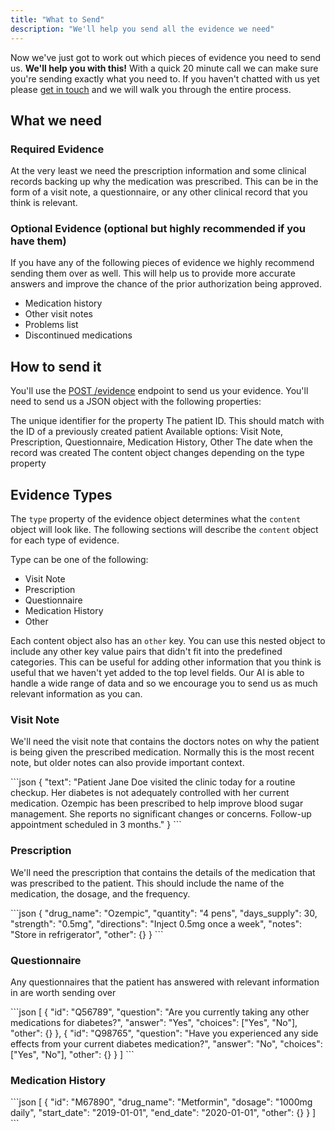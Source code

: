 ```yaml
---
title: "What to Send"
description: "We'll help you send all the evidence we need"
---
```


Now we've just got to work out which pieces of evidence you need to send us. **We'll help you with this!** With a quick 20 minute call we can make sure you're sending exactly what you need to. If you haven't chatted with us yet please [get in touch](mailto:support@develophealth.io) and we will walk you through the entire process.

## What we need

### Required Evidence

At the very least we need the prescription information and some clinical records backing up why the medication was prescribed. This can be in the form of a visit note, a questionnaire, or any other clinical record that you think is relevant.

### Optional Evidence (optional but highly recommended if you have them)

If you have any of the following pieces of evidence we highly recommend sending them over as well. This will help us to provide more accurate answers and improve the chance of the prior authorization being approved.

- Medication history
- Other visit notes
- Problems list
- Discontinued medications

## How to send it

You'll use the [POST /evidence](/api-reference/evidence/post-evidence) endpoint to send us your evidence. You'll need to send us a JSON object with the following properties:

<Accordion title="Evidence Request Body">
  <ParamField body="id" type="string" required>
    The unique identifier for the property
  </ParamField>
  <ParamField body="patient_id" type="string" required>
    The patient ID. This should match with the ID of a previously created
    patient
  </ParamField>
  <ParamField body="type" type="string" required>
    Available options: Visit Note, Prescription, Questionnaire, Medication
    History, Other
  </ParamField>
  <ParamField body="date_created" type="string" required>
    The date when the record was created
  </ParamField>
  <ParamField body="content" type="object" required>
    The content object changes depending on the type property
  </ParamField>
</Accordion>

## Evidence Types

The `type` property of the evidence object determines what the `content` object will look like. The following sections will describe the `content` object for each type of evidence.

Type can be one of the following:

- Visit Note
- Prescription
- Questionnaire
- Medication History
- Other

Each content object also has an `other` key. You can use this nested object to include any other key value pairs that didn't fit into the predefined categories. This can be useful for adding other information that you think is useful that we haven't yet added to the top level fields. Our AI is able to handle a wide range of data and so we encourage you to send us as much relevant information as you can.

### Visit Note

We'll need the visit note that contains the doctors notes on why the patient is being given the prescribed medication. Normally this is the most recent note, but older notes can also provide important context.

<Accordion title="Example Visit Note">
```json
{
  "text": "Patient Jane Doe visited the clinic today for a routine checkup. Her diabetes is not adequately controlled with her current medication. Ozempic has been prescribed to help improve blood sugar management. She reports no significant changes or concerns. Follow-up appointment scheduled in 3 months."
}
```
</Accordion>

### Prescription

We'll need the prescription that contains the details of the medication that was prescribed to the patient. This should include the name of the medication, the dosage, and the frequency.

<Accordion title="Example Prescription">
```json
{
  "drug_name": "Ozempic",
  "quantity": "4 pens",
  "days_supply": 30,
  "strength": "0.5mg",
  "directions": "Inject 0.5mg once a week",
  "notes": "Store in refrigerator",
  "other": {}
}
```
</Accordion>

### Questionnaire

Any questionnaires that the patient has answered with relevant information in are worth sending over

<Accordion title="Example Questionnaire">
```json
[
  {
    "id": "Q56789",
    "question": "Are you currently taking any other medications for diabetes?",
    "answer": "Yes",
    "choices": ["Yes", "No"],
    "other": {}
  },
  {
    "id": "Q98765",
    "question": "Have you experienced any side effects from your current diabetes medication?",
    "answer": "No",
    "choices": ["Yes", "No"],
    "other": {}
  }
]
```
</Accordion>

### Medication History

<Accordion title="Example Medication History">
```json
[
  {
    "id": "M67890",
    "drug_name": "Metformin",
    "dosage": "1000mg daily",
    "start_date": "2019-01-01",
    "end_date": "2020-01-01",
    "other": {}
  }
]
```
</Accordion>
